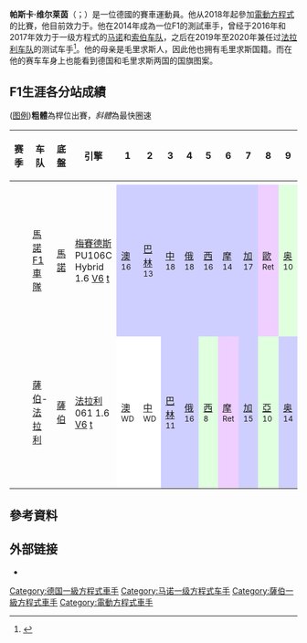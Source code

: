 {{noteTA
|G1=F1
}}
{{Infobox F1 driver
| name              = 帕斯卡·维尔莱茵<br/>Pascal Wehrlein
| image             = 2014 DTM HockenheimringII Pascal Wehrlein by 2eight 8SC3391.jpg
| imagesize         = 
| caption           = 
| nationality       = {{DEU}}
| birth_date        = {{Birth date and age|df=yes|1994|10|18}}
| birth_place       = {{DEU}}[[西格馬林根|西格馬林根]]
| 2016 Team  = [[馬諾車隊|馬諾車隊]]<ref name="manordeal">{{cite web|last1=Parkes|first1=Ian|title=Manor strengthens Mercedes link with Pascal Wehrlein 2016 F1 deal|url=http://www.autosport.com/news/report.php/id/122757|website=autosport.com|accessdate=10 February 2016|archiveurl=https://web.archive.org/web/20160210122226/http://www.autosport.com/news/report.php/id/122757|archivedate=2016年2月10日|date=10 February 2016|deadurl=yes}}</ref>
| Car number  = 94
| Races             = 
40（
39次起步）
| Championships     = 0
| Wins              = 
0
| Podiums           = 
0
| Points            = 
6
| Poles             = 
0
| Fastest laps      = 
0
| First race        = [[2016年澳洲大獎賽|2016年澳洲大獎賽]]
| First win         =
| Last win          = 
| Last race         = [[2017年阿布扎比大奖赛|2017年阿布扎比大奖赛]]
}}
'''帕斯卡·维尔莱茵'''（{{lang-de|Pascal Wehrlein}}；{{bd|1994年|10月18日}}）是一位德國的賽車運動員。他从2018年起參加[[電動方程式|電動方程式]]的比賽，他目前效力于{{le|保时捷电动方程式车队|Porsche Formula E Team}}。他在2014年成為一位F1的測試車手，曾经于2016年和2017年效力于一级方程式的[[馬諾車隊|马诺]]和[[索伯车队|索伯车队]]，之后在2019年至2020年兼任过[[法拉利车队|法拉利车队]]的测试车手<ref>{{cite web|url=http://www.bbc.co.uk/sport/0/formula1/29206945|title=Mercedes: Teenager Pascal Wehrlein named reserve driver|date=September 15, 2014|accessdate=October 18, 2014|archive-date=2014-10-10|archive-url=https://web.archive.org/web/20141010013328/http://www.bbc.co.uk/sport/0/formula1/29206945|dead-url=no}}</ref>。他的母亲是毛里求斯人，因此他也拥有毛里求斯国籍。而在他的赛车车身上也能看到德国和毛里求斯两国的国旗图案。

== F1生涯各分站成績 ==
([[:Template:F1_driver_results_legend|图例]])'''粗體'''為桿位出賽，''斜體''為最快圈速
{| class="wikitable" style="text-align:center; font-size:95%"
|-
! 赛季
! 车队
! 底盤
! 引擎
! 1
! 2
! 3
! 4
! 5
! 6
! 7
! 8
! 9
! 10
! 11
! 12
! 13
! 14
! 15
! 16
! 17
! 18
! 19
! 20
! 21
! 名次
! 积分
|-
|-
| {{F1|2016}}
! [[馬諾車隊|馬諾F1車隊]]
! [[馬諾車隊|馬諾]]{{le|馬諾MRT05|Manor MRT05|MRT05}}
! [[梅賽德斯車隊|梅賽德斯]]  PU106C Hybrid 1.6 [[V6引擎|V6]] [[渦輪增壓|t]]
| style="background-color:#CFCFFF"| [[2016年澳洲大獎賽|澳]]<br /><small>16</small>
| style="background-color:#CFCFFF"| [[2016年巴林大獎賽|巴林]]<br /><small>13</small>
| style="background-color:#CFCFFF"| [[2016年中國大獎賽|中]]<br /><small>18</small>
| style="background-color:#CFCFFF"| [[2016年俄羅斯大獎賽|俄]]<br /><small>18</small>
| style="background-color:#CFCFFF"| [[2016年西班牙大獎賽|西]]<br /><small>16</small>
| style="background-color:#CFCFFF"| [[2016年摩納哥大獎賽|摩]]<br /><small>14</small>
| style="background-color:#CFCFFF"| [[2016年加拿大大獎賽|加]]<br /><small>17</small>
| style="background-color:#EFCFFF"| [[2016年歐洲大獎賽|歐]]<br /><small>Ret</small>
| style="background-color:#DFFFDF"| [[2016年奥地利大獎賽|奥]]<br /><small>10</small>
| style="background-color:#EFCFFF"| [[2016年英國大獎賽|英]]<br /><small>Ret</small>
| style="background-color:#CFCFFF"| [[2016年匈牙利大獎賽|匈]]<br /><small>19</small>
| style="background-color:#CFCFFF"| [[2016年德國大獎賽|德]]<br /><small>17</small>
| style="background-color:#EFCFFF"| [[2016年比利时大獎賽|比]]<br /><small>Ret</small>
| style="background-color:#EFCFFF"| [[2016年義大利大獎賽|-{zh-hans:意; zh-hk:意; zh-tw:義;}-]]<br /><small>Ret</small>
| style="background-color:#CFCFFF"| [[2016年新加坡大獎賽|新]]<br /><small>16</small>
| style="background-color:#CFCFFF"| [[2016年馬來西亞大獎賽|马]]<br /><small>15</small>
| style="background-color:#CFCFFF"| [[2016年日本大獎賽|日]]<br /><small>22</small>
| style="background-color:#CFCFFF"| [[2016年美國大獎賽|美]]<br /><small>17</small>
| style="background-color:#CFCFFF"| [[2016年墨西哥大獎賽|墨]]<br /><small>Ret</small>
| style="background-color:#CFCFFF"| [[2016年巴西大獎賽|巴西]]<br /><small>15</small>
| style="background-color:#CFCFFF"| [[2016年阿布達比大獎賽|阿]]<br /><small>14</small>
! 第19
! 1
|-
| {{F1|2017}}
! [[薩伯車隊|薩伯]]-[[法拉利車隊|法拉利]]
! [[薩伯車隊|薩伯]]{{link-en|C36|Sauber C36}}
! [[法拉利車隊|法拉利]]  061 1.6 [[V6引擎|V6]] [[渦輪增壓|t]]
| style="background-color:#FFFFFF"| [[2017年澳洲大獎賽|澳]]<br /><small>WD</small>
| style="background-color:#FFFFFF"| [[2017年中國大獎賽|中]]<br /><small>WD</small>
| style="background-color:#CFCFFF"| [[2017年巴林大獎賽|巴林]]<br /><small>11</small>
| style="background-color:#CFCFFF"| [[2017年俄羅斯大獎賽|俄]]<br /><small>16</small>
| style="background-color:#DFFFDF"| [[2017年西班牙大獎賽|西]]<br /><small>8</small>
| style="background-color:#EFCFFF"| [[2017年摩納哥大獎賽|摩]]<br /><small>Ret</small>
| style="background-color:#CFCFFF"| [[2017年加拿大大獎賽|加]]<br /><small>15</small>
| style="background-color:#DFFFDF"| [[2017年亞塞拜然大獎賽|亞]]<br /><small>10</small>
| style="background-color:#CFCFFF"| [[2017年奥地利大獎賽|奥]]<br /><small>14</small>
| style="background-color:#CFCFFF"| [[2017年英國大獎賽|英]]<br /><small>17</small>
| style="background-color:#CFCFFF"| [[2017年匈牙利大獎賽|匈]]<br /><small>15</small>
| style="background-color:#EFCFFF"| [[2017年比利时大獎賽|比]]<br /><small>Ret</small>
| style="background-color:#CFCFFF"| [[2017年義大利大獎賽|-{zh-hans:意; zh-hk:意; zh-tw:義;}-]]<br /><small>16</small>
| style="background-color:#CFCFFF"| [[2017年新加坡大獎賽|新]]<br /><small>12</small>
| style="background-color:#CFCFFF"| [[2017年馬來西亞大獎賽|马]]<br /><small>17</small>
| style="background-color:#CFCFFF"| [[2017年日本大獎賽|日]]<br /><small>15</small>
| style="background-color:#EFCFFF"| [[2017年美國大獎賽|美]]<br /><small>Ret</small>
| style="background-color:#CFCFFF"| [[2017年墨西哥大獎賽|墨]]<br /><small>14</small>
| style="background-color:#CFCFFF"| [[2017年巴西大獎賽|巴西]]<br /><small>14</small>
| style="background-color:#CFCFFF"| [[2017年阿布達比大獎賽|阿]]<br /><small>14</small>
| style="background-color:#"| 
! 第18
! 5
|}

==參考資料==
{{reflist}}

==外部链接==
* {{Twitter|pwehrlein}}

{{Formula One 2017}}

{{DEFAULTSORT:Wehrlein, Pascal}}
[[Category:德国一級方程式車手|Category:德国一級方程式車手]]
[[Category:马诺一级方程式车手|Category:马诺一级方程式车手]]
[[Category:薩伯一級方程式車手|Category:薩伯一級方程式車手]]
[[Category:電動方程式車手|Category:電動方程式車手]]